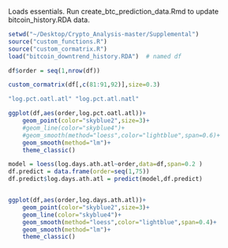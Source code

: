 


Loads essentials. Run create_btc_prediction_data.Rmd to update bitcoin_history.RDA data.
```r
setwd("~/Desktop/Crypto_Analysis-master/Supplemental")
source("custom_functions.R")
source("custom_cormatrix.R")
load("bitcoin_downtrend_history.RDA")  # named df
```


```r
df$order = seq(1,nrow(df))

custom_cormatrix(df[,c(81:91,92)],size=0.3)

"log.pct.oatl.atl" "log.pct.atl.natl"

ggplot(df,aes(order,log.pct.oatl.atl))+
	geom_point(color="skyblue2",size=3)+
	#geom_line(color="skyblue4")+
	#geom_smooth(method="loess",color="lightblue",span=0.6)+
	geom_smooth(method="lm")+
	theme_classic()

model = loess(log.days.ath.atl~order,data=df,span=0.2 )
df.predict = data.frame(order=seq(1,75))
df.predict$log.days.ath.atl = predict(model,df.predict)


ggplot(df,aes(order,log.days.ath.atl))+
	geom_point(color="skyblue2",size=3)+
	geom_line(color="skyblue4")+
	geom_smooth(method="loess",color="lightblue",span=0.4)+
	geom_smooth(method="lm")+
	theme_classic()

```

